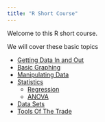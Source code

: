 ```yaml
---
title: "R Short Course"
---
```


Welcome to this R short course.  

We will cover these basic topics

* [Getting Data In and Out](input_output.html)
* [Basic Graphing](graph/graph_README.html)
* [Manipulating Data](dataMunging/munging_README.html)
* [Statistics](stats/stats_README.html)
  * [Regression](stats/regression.html)
  * [ANOVA](stats/ANOVA.html)
* [Data Sets](datasets/datasets_README.html)
* [Tools Of The Trade](tools/tools_README.html)